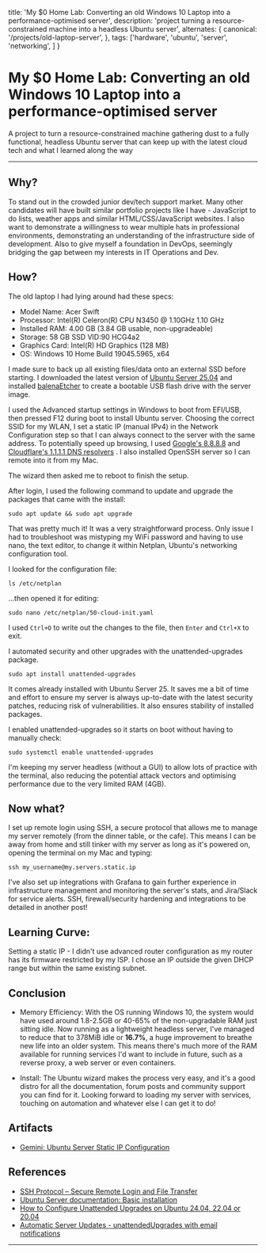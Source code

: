   title: 'My $0 Home Lab: Converting an old Windows 10 Laptop into a performance-optimised server',
  description: 'project turning a resource-constrained machine into a headless Ubuntu server',
  alternates: {
    canonical: '/projects/old-laptop-server',
  },
  tags: ['hardware', 'ubuntu', 'server', 'networking', ]
}

<Cover
  src="https://images.pexels.com/photos/17484901/pexels-photo-17484901.png"
  alt="from pexels.com"
  caption="pexels.com"
/>

# My $0 Home Lab: Converting an old Windows 10 Laptop into a performance-optimised server

A project to turn a resource-constrained machine gathering dust to a fully functional, headless Ubuntu server that can keep up with the latest cloud tech and what I learned along the way

---

## Why?

To stand out in the crowded junior dev/tech support market. Many other candidates will have built similar portfolio projects like I have - JavaScript to do lists, weather apps and similar HTML/CSS/JavaScript websites. I also want to demonstrate a willingness to wear multiple hats in professional environments, demonstrating an understanding of the infrastructure side of development. Also to give myself a foundation in DevOps, seemingly bridging the gap between my interests in IT Operations and Dev.

## How?

The old laptop I had lying around had these specs:

- Model Name: Acer Swift
- Processor: Intel(R) Celeron(R) CPU N3450 @ 1.10GHz 1.10 GHz
- Installed RAM: 4.00 GB (3.84 GB usable, non-upgradeable)
- Storage: 58 GB SSD VID:90 HCG4a2
- Graphics Card: Intel(R) HD Graphics (128 MB)
- OS: Windows 10 Home Build 19045.5965, x64

I made sure to back up all existing files/data onto an external SSD before starting. I downloaded the latest version of [Ubuntu Server 25.04](https://ubuntu.com/download/server) and installed [balenaEtcher](https://etcher.balena.io/) to create a bootable USB flash drive with the server image. 

I used the Advanced startup settings in Windows to boot from EFI/USB, then pressed F12 during boot to install Ubuntu server. Choosing the correct SSID for my WLAN, I set a static IP (manual IPv4) in the Network Configuration step so that I can always connect to the server with the same address. To potentially speed up browsing, I used [Google's 8.8.8.8](https://developers.google.com/speed/public-dns) and [Cloudflare's 1.1.1.1 DNS resolvers](https://www.cloudflare.com/learning/dns/what-is-1.1.1.1/) . I also installed OpenSSH server so I can remote into it from my Mac. 

The wizard then asked me to reboot to finish the setup.

After login, I used the following command to update and upgrade the packages that came with the install:

```
sudo apt update && sudo apt upgrade
```

That was pretty much it! It was a very straightforward process. Only issue I had to troubleshoot was mistyping my WiFi password and having to use nano, the text editor, to change it within Netplan, Ubuntu's networking configuration tool.  

I looked for the configuration file:

```
ls /etc/netplan
```

...then opened it for editing:

```
sudo nano /etc/netplan/50-cloud-init.yaml
```

I used `Ctrl+O` to write out the changes to the file, then `Enter` and `Ctrl+X` to exit. 

I automated security and other upgrades with the unattended-upgrades package. 

```
sudo apt install unattended-upgrades
```

It comes already installed with Ubuntu Server 25. It saves me a bit of time and effort to ensure my server is always up-to-date with the latest security patches, reducing risk of vulnerabilities. It also ensures stability of installed packages. 

I enabled unattended-upgrades so it starts on boot without having to manually check:

```
sudo systemctl enable unattended-upgrades
```

I'm keeping my server headless (without a GUI) to allow lots of practice with the terminal, also reducing the potential attack vectors and optimising performance due to the very limited RAM (4GB).

## Now what?

I set up remote login using SSH, a secure protocol that allows me to manage my server remotely (from the dinner table, or the cafe). This means I can be away from home and still tinker with my server as long as it's powered on, opening the terminal on my Mac and typing:

```
ssh my_username@my.servers.static.ip
```

I've also set up integrations with Grafana to gain further experience in infrastructure management and monitoring the server's stats, and Jira/Slack for service alerts. SSH, firewall/security hardening and integrations to be detailed in another post!

## Learning Curve:

Setting a static IP - I didn't use advanced router configuration as my router has its firmware restricted by my ISP. I chose an IP outside the given DHCP range but within the same existing subnet. 


## Conclusion

- Memory Efficiency: With the OS running Windows 10, the system would have used around 1.8-2.5GB or 40-65% of the non-upgradable RAM just sitting idle. Now running as a lightweight headless server, I've managed to reduce that to 378MiB idle or **16.7%**, a huge improvement to breathe new life into an older system. This means there's much more of the RAM available for running services I'd want to include in future, such as a reverse proxy, a web server or even containers. 

- Install: The Ubuntu wizard makes the process very easy, and it's a good distro for all the documentation, forum posts and community support you can find for it. Looking forward to loading my server with services, touching on automation and whatever else I can get it to do!

## Artifacts

- [Gemini: Ubuntu Server Static IP Configuration](https://g.co/gemini/share/cc38e037fb95)

## References

- [SSH Protocol – Secure Remote Login and File Transfer](https://www.ssh.com/academy/ssh/protocol)
- [Ubuntu Server documentation: Basic installation](https://documentation.ubuntu.com/server/tutorial/basic-installation/#basic-installation)
- [How to Configure Unattended Upgrades on Ubuntu 24.04, 22.04 or 20.04](https://linuxcapable.com/how-to-configure-unattended-upgrades-on-ubuntu-linux/)
- [Automatic Server Updates - unattendedUpgrades with email notifications](https://www.ajfriesen.com/automatic-server-updates/)


---
